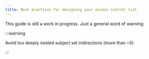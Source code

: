 ```yaml
---
title: Best practices for designing your access control list
---
```


This guide is still a work in progress. Just a general word of warning:

:::warning

Avoid too deeply nested subject set indirections (more than ~5).

:::
